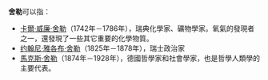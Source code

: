 '''舍勒'''可以指：

*[[卡爾·威廉·舍勒|卡爾·威廉·舍勒]]（1742年－1786年），瑞典化學家、礦物學家。氧氣的發現者之一，還發現了一些其它重要的化學物質。
*[[约翰尼·雅各布·舍勒|约翰尼·雅各布·舍勒]]（1825年－1878年），瑞士政治家
*[[馬克斯·舍勒|馬克斯·舍勒]]（1874年－1928年），德國哲學家和社會學家，也是哲學人類學的主要代表。

{{disambig|S|Cat=二字人名消歧义}}